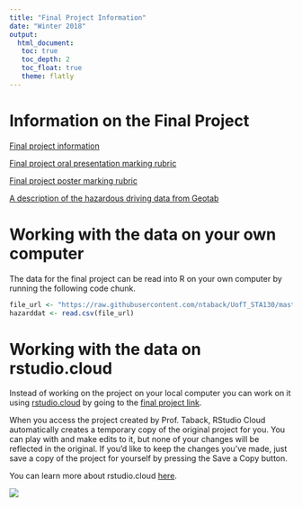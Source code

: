 ```yaml
---
title: "Final Project Information"
date: "Winter 2018"
output: 
  html_document:
   toc: true
   toc_depth: 2
   toc_float: true 
   theme: flatly
---
```


# Information on the Final Project

[Final project information](project/sta130posterpresentation_student.html)

[Final project oral presentation marking rubric](project/STA130_project_oral_presentation_rubric.pdf)

[Final project poster marking rubric](project/STA130_project_poster_rubric.pdf)

[A description of the hazardous driving data from Geotab](https://data.geotab.com/urban-infrastructure/hazardous-driving)

# Working with the data on your own computer

The data for the final project can be read into R on your own computer by running the following code chunk.

```r
file_url <- "https://raw.githubusercontent.com/ntaback/UofT_STA130/master/project/hazardousdriving.csv"
hazarddat <- read.csv(file_url)
```


# Working with the data on rstudio.cloud

Instead of working on the project on your local computer you can work on it using [rstudio.cloud](https://rstudio.cloud) by going to the [final project link](https://rstudio.cloud/spaces/1016/join?access_code=k9lvocPs1m78AmPxcpr31j36JmFQjZJ7xeNt2kvx).  

When you access the project created by Prof. Taback, RStudio Cloud automatically creates a temporary copy of the original project for you. You can play with and make edits to it, but none of your changes will be reflected in the original. If you’d like to keep the changes you’ve made, just save a copy of the project for yourself by pressing the Save a Copy button.

You can learn more about rstudio.cloud [here](https://rstudio.cloud/learn/guide).

![](forkProject.png)


